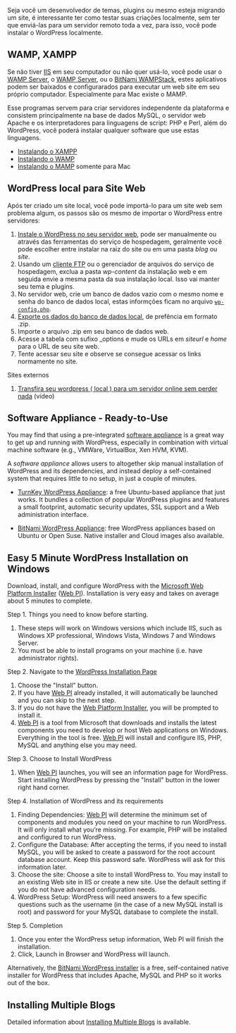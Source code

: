 {{Avançado}}

Seja você um desenvolvedor de temas, plugins ou mesmo esteja migrando um site, é interessante ter como testar suas criações localmente, sem ter que enviá-las para um servidor remoto toda a vez, para isso, você pode instalar o WordPress localmente.

== WAMP, XAMPP ==
Se não tiver [http://pt.wikipedia.org/wiki/Internet_Information_Services IIS] em seu computador ou não quer usá-lo, você pode usar o [http://www.wampserver.com/en/download.php WAMP Server], o [http://sourceforge.net/projects/wampserver/ WAMP Server], ou o [http://bitnami.org/stack/wampstack BitNami WAMPStack], estes aplicativos podem ser baixados e configurarados para executar um web site em seu próprio computador. Especialmente para Mac existe o MAMP.

Esse programas servem para criar servidores independente da plataforma e consistem principalmente na base de dados MySQL, o servidor web Apache e os interpretadores para linguagens de script: PHP e Perl, além do WordPress, você poderá instalar qualquer software que use estas linguagens.

*[http://www.apachefriends.org/pt_br/xampp-windows.html Instalando o XAMPP]
*[http://www.profissionaisti.com.br/2012/03/instalando-apache-php-mysql-no-windows-com-wamp/ Instalando o WAMP]
*[http://www.profissionaisti.com.br/2012/04/instalando-apache-php-mysql-no-mac-os-com-mamp/ Instalando o MAMP] somente para Mac

==WordPress local para Site Web==
Após ter criado um site local, você pode importá-lo para um site web sem problema algum, os passos são os mesmo de importar o WordPress entre servidores:

#[[pt-br:Instalando o WordPress|Instale o WordPress no seu servidor web]], pode ser manualmente ou através das ferramentas do serviço de hospedagem, geralmente você pode escolher entre instalar na raiz do site ou em uma pasta ''blog'' ou ''site''.
#Usando um [[pt-br:Clientes FTP|cliente FTP]] ou o gerenciador de arquivos do serviço de hospedagem, exclua a pasta ''wp-content'' da instalação web e em seguida envie a mesma pasta da sua instalação local. Isso vai manter seu tema e plugins.
#No servidor web, crie um banco de dados vazio com o mesmo nome e senha do banco de dados local, estas informções ficam no arquivo [[pt-br:Editando wp-config.php|<tt>wp-config.php</tt>]].
#[[pt-br:Backups do Banco de Dados#Processo de Backup com o phpMyAdmin|Exporte os dados do banco de dados local]], de prefência em formato .zip.
#Importe o arquivo .zip em seu banco de dados web.
#Acesse a tabela com sufixo </tt>_options</tt> e mude os URLs em ''siteurl'' e ''home'' para o URL de seu site web.
#Tente acessar seu site e observe se consegue acessar os links normamente no site.

;Sites externos
#[http://www.vejaeaprenda.com.br/wordpress/transfira-seu-wordpress-local-para-um-servidor-online-sem-perder-nada/ Transfira seu wordpress ( local ) para um servidor online sem perder nada] (vídeo)
{{Traduz}}

== Software Appliance - Ready-to-Use ==

You may find that using a pre-integrated [http://en.wikipedia.org/wiki/Software_appliance software appliance] is a great way to get up and running with WordPress, especially in combination with virtual machine software (e.g., VMWare, VirtualBox, Xen HVM, KVM).

A ''software appliance'' allows users to altogether skip manual installation of WordPress and its dependencies, and instead deploy a self-contained system that requires little to no setup, in just a couple of minutes.

* [http://www.turnkeylinux.org/wordpress TurnKey WordPress Appliance]: a free Ubuntu-based  appliance that just works. It bundles a collection of popular WordPress plugins and features a small footprint, automatic security updates, SSL support and a Web administration interface.

* [http://www.bitnami.org/stack/wordpress BitNami WordPress Appliance]: free WordPress appliances based on Ubuntu or Open Suse. Native installer and Cloud images also available.

== Easy 5 Minute WordPress Installation on Windows ==
Download, install, and configure WordPress with the [http://www.microsoft.com/web/gallery/wordpress.aspx Microsoft Web Platform Installer] ([http://www.microsoft.com/web/gallery/wordpress.aspx Web PI]). Installation is very easy and takes on average about 5 minutes to complete.

;Step 1. Things you need to know before starting.
#These steps will work on Windows versions which include IIS, such as Windows XP professional, Windows Vista, Windows 7 and Windows Server.
#You must be able to install programs on your machine (i.e. have administrator rights).
;Step 2. Navigate to the [http://www.microsoft.com/web/gallery/wordpress.aspx WordPress Installation Page]
#Choose the "Install" button.
#If you have [http://www.microsoft.com/web/gallery/wordpress.aspx Web PI] already installed, it will automatically be launched and you can skip to the next step.
#If you do not have the [http://www.microsoft.com/web/gallery/wordpress.aspx Web Platform Installer], you will be prompted to install it.
#[http://www.microsoft.com/web/gallery/wordpress.aspx Web PI] is a tool from Microsoft that downloads and installs the latest components you need to develop or host Web applications on Windows. Everything in the tool is free. [http://www.microsoft.com/web/gallery/wordpress.aspx Web PI] will install and configure IIS, PHP, MySQL and anything else you may need.
;Step 3. Choose to Install WordPress
#When [http://www.microsoft.com/web/gallery/wordpress.aspx Web PI] launches, you will see an information page for WordPress. Start installing WordPress by pressing the "Install" button in the lower right hand corner.
;Step 4. Installation of WordPress and its requirements
#Finding Dependencies: [http://www.microsoft.com/web/gallery/wordpress.aspx Web PI] will determine the minimum set of components and modules you need on your machine to run WordPress. It will only install what you’re missing. For example, PHP will be installed and configured to run WordPress.
#Configure the Database: After accepting the terms, if you need to install MySQL, you will be asked to create a password for the root account database account. Keep this password safe. WordPress will ask for this information later. 
#Choose the site: Choose a site to install WordPress to. You may install to an existing Web site in IIS or create a new site. Use the default setting if you do not have advanced configuration needs.
#WordPress Setup: WordPress will need answers to a few specific questions such as the username (in the case of a new MySQL install is root) and password for your MySQL database to complete the install.
;Step 5. Completion
#Once you enter the WordPress setup information, Web PI will finish the installation. 
#Click, Launch in Browser and WordPress will launch.

Alternatively, the [http://bitnami.org/stack/wordpress BitNami WordPress installer] is a free, self-contained native installer for WordPress that includes Apache, MySQL and PHP so it works out of the box.

== Installing Multiple Blogs ==
Detailed information about [[Installing Multiple Blogs]] is available.

{{Codex-pt}}
{{DEFAULTSORT:I}}
